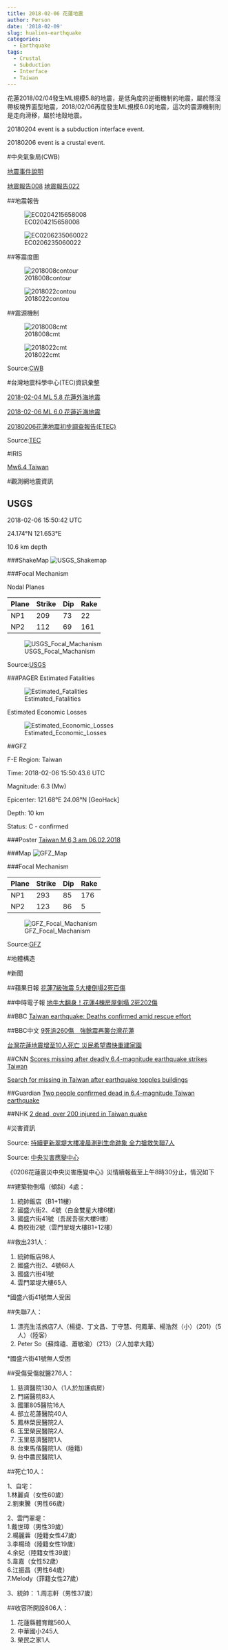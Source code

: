 ```yaml
---
title: 2018-02-06 花蓮地震
author: Person
date: '2018-02-09'
slug: hualien-earthquake
categories:
  - Earthquake
tags:
  - Crustal
  - Subduction
  - Interface
  - Taiwan
---
```

花蓮2018/02/04發生ML規模5.8的地震，是低角度的逆衝機制的地震，屬於隱沒帶板塊界面型地震，2018/02/06再度發生ML規模6.0的地震，這次的震源機制則是走向滑移，屬於地殼地震。

20180204 event is a subduction interface event.

20180206 event is a crustal event.

#中央氣象局(CWB)

[地震事件說明](http://www.cwb.gov.tw/V7/)

[地震報告008](http://www.cwb.gov.tw/V7/earthquake/Data/quake/EC0204215658008.htm)
[地震報告022](http://www.cwb.gov.tw/V7/earthquake/Data/quake/EC0206235060022.htm)

##地震報告

![EC0204215658008](images/20180206/EC0204215658008.gif)

![EC0206235060022](images/20180206/EC0206235060022.gif)

##等震度圖

![2018008contour](images/20180206/2018008contour.gif)

![2018022contou](images/20180206/2018022contour.gif)

##震源機制

![2018008cmt](images/20180206/2018008cmt.gif)

![2018022cmt](images/20180206/2018022cmt.gif)

Source:[CWB](http://www.cwb.gov.tw/V7/index.htm)


#台灣地震科學中心(TEC)資訊彙整

[2018-02-04 ML 5.8 花蓮外海地震](http://tec.earth.sinica.edu.tw/new_web/upload/news/EQfile/2018-02-04M5.8.pdf)

[2018-02-06 ML 6.0 花蓮近海地震](http://tec.earth.sinica.edu.tw/new_web/upload/news/EQfile/2018-02-06M6.0.pdf)

[20180206花蓮地震初步調查報告(ETEC)](http://tec.earth.sinica.edu.tw/new_web/upload/news/EQfile/20180206M6.0_NDHU.pdf)


Source:[TEC](http://tec.earth.sinica.edu.tw/new_web/index.php)


#IRIS

[Mw6.4 Taiwan](http://ds.iris.edu/ds/nodes/dmc/tools/event/10639985)


#觀測網地震資訊

## USGS
2018-02-06 15:50:42 UTC

24.174°N   121.653°E

10.6 km depth

###ShakeMap
![USGS_Shakemap](images/20180206/us1000chhc_intensity.jpg)

###Focal Mechanism

Nodal Planes

| Plane | Strike | Dip  | Rake |
| ----- | ------ | ---- | ---- |
| NP1   | 209    |  73  | 22   |
| NP2   | 112    |  69  | 161  |

![USGS_Focal_Machanism](images/20180206/us1000chhc_moment-tensor.png)

Source:[USGS](https://earthquake.usgs.gov/earthquakes/eventpage/us1000chhc#executive)

###PAGER
Estimated Fatalities

![Estimated_Fatalities](images/20180206/us1000chhc_alertfatal_small.png)

Estimated Economic Losses

![Estimated_Economic_Losses](images/20180206/us1000chhc_alertecon_small.png)


##GFZ

F-E Region:	Taiwan	

Time:	2018-02-06 15:50:43.6 UTC

Magnitude:	6.3 (Mw)

Epicenter:	121.68°E  24.08°N [GeoHack]

Depth:	10 km

Status:	C - confirmed

###Poster
[Taiwan M 6,3 am 06.02.2018](http://media.gfz-potsdam.de/gfz/sec21/regina/erdbebenposter/2018/gfz2018cozm-poster06_02.pdf)

###Map
![GFZ_Map](images/20180206/gfz2018cozm.jpg)

###Focal Mechanism

| Plane | Strike | Dip  | Rake |
| ----- | ------ | ---- | ---- |
| NP1   | 293    |  85  | 176  |
| NP2   | 123    |  86  | 5    |


![GFZ_Focal_Machanism](images/20180206/gfz2018cozm_bb.png)

Source:[GFZ](http://geofon.gfz-potsdam.de/eqinfo/event.php?id=gfz2018cozm)

#地體構造



#新聞

##蘋果日報
[花蓮7級強震 5大樓倒塌2死百傷](https://tw.appledaily.com/headline/daily/20180207/37927182)

##中時電子報
[地牛大翻身！花蓮4棟房屋倒塌 2死202傷](http://www.chinatimes.com/realtimenews/20180207000033-260405)

##BBC
[Taiwan earthquake: Deaths confirmed amid rescue effort](http://www.bbc.com/news/world-asia-42966916)

##BBC中文
[9死逾260傷　強餘震再襲台灣花蓮](http://www.bbc.com/zhongwen/trad/chinese-news-42968418)

[台灣花蓮地震增至10人死亡 災民希望盡快重建家園](http://www.bbc.com/zhongwen/trad/chinese-news-42985198)

##CNN
[Scores missing after deadly 6.4-magnitude earthquake strikes Taiwan](https://edition.cnn.com/2018/02/06/world/taiwan-earthquake/index.html)

[Search for missing in Taiwan after earthquake topples buildings](https://edition.cnn.com/2018/02/07/asia/taiwan-earthquake-hualien-intl/index.html)

##Guardian
[Two people confirmed dead in 6.4-magnitude Taiwan earthquake](https://www.theguardian.com/world/2018/feb/06/taiwan-earthquake-breaks-up-roads-and-topples-buildings-hualien)

##NHK
[2 dead, over 200 injured in Taiwan quake](https://www3.nhk.or.jp/nhkworld/en/news/20180207_12/)


#災害資訊

Source: [持續更新翠堤大樓凌晨測到生命跡象 全力搶救失聯7人](https://udn.com/news/story/10930/2972499)

Source: [中央災害應變中心](http://www.emic.gov.tw/9/index.php)

《0206花蓮震災中央災害應變中心》災情續報截至上午8時30分止，情況如下

##建築物倒塌（傾斜）4處：

1. 統帥飯店（B1+11樓）
2. 國盛六街2、4號（白金雙星大樓6樓）
3. 國盛六街41號（吾居吾宿大樓9樓）
4. 商校街2號（雲門翠堤大樓B1+12樓）

##救出231人：

1. 統帥飯店98人
2. 國盛六街2、4號68人
3. 國盛六街41號
4. 雲門翠堤大樓65人

*國盛六街41號無人受困

##失聯7人：

1. 漂亮生活旅店7人（楊捷、丁文昌、丁守慧、何鳳華、楊浩然（小）（201）（5人）（陸客）
2. Peter So（蘇煒禧、蕭敏瑜）（213）（2人加拿大籍）

*國盛六街41號無人受困

##受傷受傷就醫276人：

1. 慈濟醫院130人（1人於加護病房）
2. 門諾醫院83人
3. 國軍805醫院16人
4. 部立花蓮醫院40人
5. 鳳林榮民醫院2人
6. 玉里榮民醫院2人
7. 玉里慈濟醫院1人
8. 台東馬偕醫院1人（陸籍）
9. 台中農民醫院1人

##死亡10人：

1、自宅：               
1.林麗貞（女性60歲）        
2.劉東騰（男性66歲）        

2、雲門翠堤：             
1.戴世璋（男性39歲）        
2.楊麗蓉（陸籍女性47歲）      
3.李楊琦（陸籍女性19歲）      
4.余妃（陸籍女性39歲）       
5.韋嘉（女性52歲）         
6.江振昌（男性64歲）        
7.Melody（菲籍女性27歲）   

3、統帥：
1.周志軒（男性37歲）     

##收容所開設806人：

1. 花蓮縣體育館560人
2. 中華國小245人
3. 榮民之家1人

